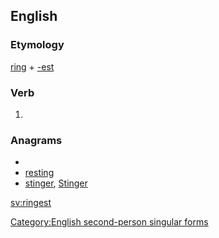 ==English==

===Etymology===
[[ring]] + [[-est]]

===Verb===
{{infl|en|verb form}}

# {{archaic}} {{form of|Second-person singular simple present form|ring}}

===Anagrams===
* {{alphagram|eginrst}}
* [[resting#English|resting]]
* [[stinger#English|stinger]], [[Stinger#English|Stinger]]

[[Category:English second-person singular forms]]

[[sv:ringest]]